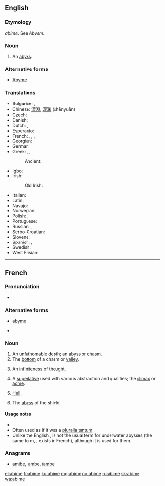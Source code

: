 ==English==

===Etymology===
{{etyl|fr|en}} ''abime''. See ''[[Abysm]]''.

===Noun===
{{en-noun}}

# {{obsolete}} An [[abyss]].

===Alternative forms===
* [[Abyme]]

===Translations===
{{rfc-level|Translations at L3+|lang=en}}
{{trans-top|a bottomless or unfathomed depth}}
* Bulgarian: {{t+|bg|бездна}},  {{t+|bg|пропаст}}
* Chinese: [[深淵]], [[深渊]] (shēnyuān)
* Czech: {{t+|cs|propast|f}}
* Danish: {{t-|da|afgrund|c}}
* Dutch: {{t+|nl|afgrond|m}}, {{t+|nl|ravijn|n}}
* Esperanto: {{t+|eo|abismo|xs=Esperanto}}
* French: {{t+|fr|précipice|m}}, {{t+|fr|abysse|m}}, {{t+|fr|abîme|m}}, {{t+|fr|gouffre|m}}
* Georgian: {{t-|ka|უფსკრული|sc=Geor}}
* German: {{t+|de|Abgrund|m}}
* Greek: {{t+|el|άβυσσος|f|tr=ávyssos|sc=Grek}}, {{t+|el|τάρταρα|n|p|tr=tártara|sc=Grek}}, {{t+|el|χάος|n|tr=cháos|sc=Grek}}
*: Ancient: {{tø|grc|ἄβυσσος|tr=abussos|sc=polytonic}}
* Igbo: {{tø|ig|mgbùlùgùdù}}
* Irish: {{t-|ga|aibhéis|f}}
*: Old Irish: {{tø|sga|abis}}
{{trans-mid}}
* Italian: {{t+|it|abisso|m}}
* Latin: {{t-|la|vorago|f|alt=vorāgō}}
* Navajo: {{tø|nv|doo nihonítʼį́ʼgóó ahoodzą́}}
* Norwegian: {{t+|no|avgrunn|m}}
* Polish: {{t+|pl|otchłań|f}}, {{t+|pl|przepaść|f}}
* Portuguese: {{t+|pt|abismo|m}}
* Russian: {{t+|ru|бездна|f|tr=bézdna}}, {{t+|ru|пучина|f|tr=pučína}} {{qualifier|sea}}
* Serbo-Croatian: {{t|sh|bezdan|m}}
* Slovene: {{t+|sl|brezno|n}}
* Spanish: {{t+|es|abismo|m}}, {{t+|es|sima|f}}
* Swedish: {{t+|sv|avgrund}}
* West Frisian: {{t-|fy|ôfgrûn|c|xs=West Frisian}}
{{trans-bottom}}

----

==French==

===Pronunciation===
* {{audio|Fr-abime-fr FR-Paris.ogg|Audio (Paris)}}

===Alternative forms===
* [[abyme]] {{qualifier|archaic}}
* {{l|fr|abîme}} {{dated|lang=fr}}

===Noun===
{{fr-noun|m|sort=abime}}

# An [[unfathomable]] depth; an [[abyss]] or [[chasm]].
# The [[bottom]] of a chasm or [[valley]].
# {{literary|lang=fr}} An [[infiniteness]] of [[thought]].
# {{literary|lang=fr}} A [[superlative]] used with various abstraction and qualities; the [[climax]] or [[acme]].
# {{literary|lang=fr}} [[Hell]].
# {{heraldry|lang=fr}} The [[abyss]] of the shield.

====Usage notes====
* {{fr-note reformed spelling}}
* Often used as if it was a [[pluralia tantum]].
* Unlike the English {{term|abyss}}, {{term||abime}} is not the usual term for underwater abysses (the same term, {{term|abysse}}, exists in French), although it is used for them.

===Anagrams===
* [[amibe#French|amibe]], [[iambe#French|iambe]], [[ïambe#French|ïambe]]

[[el:abime]]
[[fr:abime]]
[[ko:abime]]
[[mg:abime]]
[[no:abime]]
[[ru:abime]]
[[sk:abime]]
[[wa:abime]]